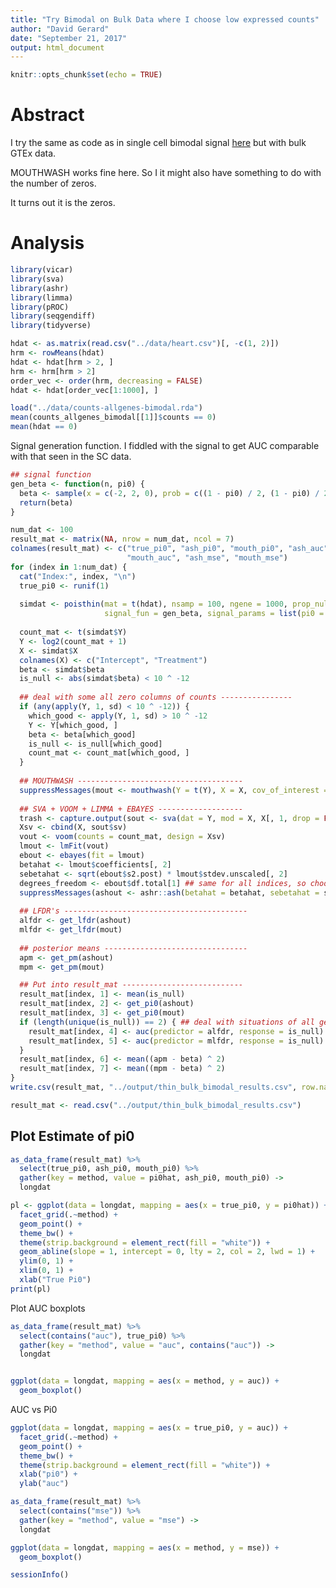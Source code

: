```yaml
---
title: "Try Bimodal on Bulk Data where I choose low expressed counts"
author: "David Gerard"
date: "September 21, 2017"
output: html_document
---
```


```r
knitr::opts_chunk$set(echo = TRUE)
```

# Abstract

I try the same as code as in single cell bimodal signal [here](m_vs_svle_bimodal.html) but with bulk GTEx data.

MOUTHWASH works fine here. So I it might also have something to do with the number of zeros.

It turns out it is the zeros.

# Analysis

```r
library(vicar)
library(sva)
library(ashr)
library(limma)
library(pROC)
library(seqgendiff)
library(tidyverse)
```

```r
hdat <- as.matrix(read.csv("../data/heart.csv")[, -c(1, 2)])
hrm <- rowMeans(hdat)
hdat <- hdat[hrm > 2, ]
hrm <- hrm[hrm > 2]
order_vec <- order(hrm, decreasing = FALSE)
hdat <- hdat[order_vec[1:1000], ]

load("../data/counts-allgenes-bimodal.rda")
mean(counts_allgenes_bimodal[[1]]$counts == 0)
mean(hdat == 0)
```

Signal generation function. I fiddled with the signal to get AUC comparable with that seen in the SC data.
```r
## signal function
gen_beta <- function(n, pi0) {
  beta <- sample(x = c(-2, 2, 0), prob = c((1 - pi0) / 2, (1 - pi0) / 2, pi0 ), replace = TRUE, size = n)
  return(beta)
}
```

```r
num_dat <- 100
result_mat <- matrix(NA, nrow = num_dat, ncol = 7)
colnames(result_mat) <- c("true_pi0", "ash_pi0", "mouth_pi0", "ash_auc", 
                          "mouth_auc", "ash_mse", "mouth_mse")
for (index in 1:num_dat) {
  cat("Index:", index, "\n")
  true_pi0 <- runif(1)
  
  simdat <- poisthin(mat = t(hdat), nsamp = 100, ngene = 1000, prop_null = 0, 
                     signal_fun = gen_beta, signal_params = list(pi0 = true_pi0))
  
  count_mat <- t(simdat$Y)
  Y <- log2(count_mat + 1)
  X <- simdat$X
  colnames(X) <- c("Intercept", "Treatment")
  beta <- simdat$beta
  is_null <- abs(simdat$beta) < 10 ^ -12
  
  ## deal with some all zero columns of counts ----------------
  if (any(apply(Y, 1, sd) < 10 ^ -12)) {
    which_good <- apply(Y, 1, sd) > 10 ^ -12
    Y <- Y[which_good, ] 
    beta <- beta[which_good]
    is_null <- is_null[which_good]
    count_mat <- count_mat[which_good, ]
  }
  
  ## MOUTHWASH -------------------------------------
  suppressMessages(mout <- mouthwash(Y = t(Y), X = X, cov_of_interest = 2))
  
  ## SVA + VOOM + LIMMA + EBAYES -------------------
  trash <- capture.output(sout <- sva(dat = Y, mod = X, X[, 1, drop = FALSE]))
  Xsv <- cbind(X, sout$sv)
  vout <- voom(counts = count_mat, design = Xsv)
  lmout <- lmFit(vout)
  ebout <- ebayes(fit = lmout)
  betahat <- lmout$coefficients[, 2]
  sebetahat <- sqrt(ebout$s2.post) * lmout$stdev.unscaled[, 2]
  degrees_freedom <- ebout$df.total[1] ## same for all indices, so choose first
  suppressMessages(ashout <- ashr::ash(betahat = betahat, sebetahat = sebetahat, df = degrees_freedom))
  
  ## LFDR's -----------------------------------------
  alfdr <- get_lfdr(ashout)  
  mlfdr <- get_lfdr(mout)
  
  ## posterior means --------------------------------
  apm <- get_pm(ashout)
  mpm <- get_pm(mout)

  ## Put into result_mat ---------------------------
  result_mat[index, 1] <- mean(is_null)
  result_mat[index, 2] <- get_pi0(ashout)
  result_mat[index, 3] <- get_pi0(mout)
  if (length(unique(is_null)) == 2) { ## deal with situations of all genes are null
    result_mat[index, 4] <- auc(predictor = alfdr, response = is_null)
    result_mat[index, 5] <- auc(predictor = mlfdr, response = is_null)    
  }
  result_mat[index, 6] <- mean((apm - beta) ^ 2)
  result_mat[index, 7] <- mean((mpm - beta) ^ 2)
}
write.csv(result_mat, "../output/thin_bulk_bimodal_results.csv", row.names = FALSE)
```

```r
result_mat <- read.csv("../output/thin_bulk_bimodal_results.csv")
```

## Plot Estimate of pi0
```r
as_data_frame(result_mat) %>% 
  select(true_pi0, ash_pi0, mouth_pi0) %>%
  gather(key = method, value = pi0hat, ash_pi0, mouth_pi0) ->
  longdat

pl <- ggplot(data = longdat, mapping = aes(x = true_pi0, y = pi0hat)) +
  facet_grid(.~method) +
  geom_point() +
  theme_bw() +
  theme(strip.background = element_rect(fill = "white")) +
  geom_abline(slope = 1, intercept = 0, lty = 2, col = 2, lwd = 1) +
  ylim(0, 1) +
  xlim(0, 1) +
  xlab("True Pi0")
print(pl)
```

Plot AUC boxplots

```r
as_data_frame(result_mat) %>%
  select(contains("auc"), true_pi0) %>%
  gather(key = "method", value = "auc", contains("auc")) ->
  longdat


ggplot(data = longdat, mapping = aes(x = method, y = auc)) +
  geom_boxplot()
```

AUC vs Pi0
```r
ggplot(data = longdat, mapping = aes(x = true_pi0, y = auc)) +
  facet_grid(.~method) +
  geom_point() +
  theme_bw() +
  theme(strip.background = element_rect(fill = "white")) +
  xlab("pi0") +
  ylab("auc")
```

```r
as_data_frame(result_mat) %>%
  select(contains("mse")) %>%
  gather(key = "method", value = "mse") ->
  longdat

ggplot(data = longdat, mapping = aes(x = method, y = mse)) +
  geom_boxplot()
```

```r
sessionInfo()
```
